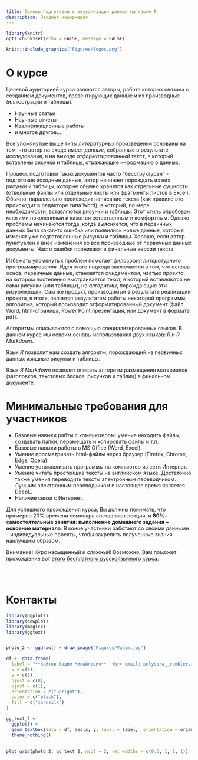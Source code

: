 ```yaml
---
title: Основы подготовки и визуализации данных на языке R
description: Вводная информация 
---
```


```r
library(knitr)
opts_chunk$set(echo = FALSE, message = FALSE)
```


```r


knitr::include_graphics("Figures/logos.png")


```




# О курсе

Целевой аудиторией курса  являются авторы, работа которых связана с созданием документов, презентирующих данные и их производные (иллюстрации и таблицы). 

- Научные статьи
- Научные отчеты
- Квалификационные работы 
- и многое другое...

Все упомянутые выше типы *литературных* произведений основаны на том, что автор на входе имеет *данные*, собранные в результате исследования, а на выходе *отформатированный текст*, в который вставлены рисунки и таблицы, отражающие информацию о данных.  

Процесс подготовки таких документов часто "бесструктурен" - подготовив исходные данные, автор начинает порождать из них рисунки и таблицы, которые обычно хранятся как отдельные сущности (отдельные файлы или отдельные листы или фрагменты листов в Excel). Обычно, параллельно происходит написание текста (как правило это происходит в редакторе типа Word), в который, по мере необходимости, вставляются рисунки и таблицы. Этот стиль опробован многими поколениями и кажется естественным и комфортным. Однако проблемы начинаются тогда, когда выясняется, что в первичных данных была какая-то ошибка или появились новые данные, которые изменят уже подготовленные рисунки и таблицы. Хорошо, если автор пунктуален и внес изменения во все производные от первичных данных документы. Часто ошибки проникают в финальные версии текста.

Избежать упомянутых проблем помогает философия *литературного программирования*. Идея этого подхода заключается в том, что основа основ, первичные данные, становятся фундаментом, частью *проекта*, на котором постепенно выстраивается текст, в который вставляются не сами рисунки (или таблицы), но  *алгоритмы*, порождающие эти *визуализации*. Сам же продукт, производимый в результате реализации проекта, в итоге, является результатом работы некоторой программы, алгоритма, который производит отформатированный документ (файл Word, html-страница, Power Point презентация, или документ в формате pdf). 

Алгоритмы описываются с помощью специализированных языков. В данном курсе мы освоим основы использования двух языков: *R* и *R Markdown*.  

Язык *R* позволит нам создать алгоритм, порождающий из первичных данных изящные рисунки и таблицы.

Язык *R Markdown* позволит описать алгоритм размещения материалов (заголовков, текстовых блоков, рисунков и таблиц) в финальном документе.  

# Минимальные требования для участников

- Базовые навыки рабты с компьютером: умение находить файлы, создавать папки, перамещать и копировать файлы и т.п.
- Базовые навыки работы в MS Office (Word, Excel). 
- Умение просматривать html-файлы через браузер (Firefox, Chrome, Edge, Opera)
- Умение устанавливать программы на компьютер из сети Интернет.
- Умение читать простейшие тексты на английском языке. Достаточно также умения переводить тексты электронным переводчиком. Лучшим электронным переводчиком в настоящее время является [DeepL](https://www.deepl.com/ru/translator).
- Наличие связи с Интернет.


Для успешного прохождения курса, Вы должны понимать, что примерно 20% времени семинара составляют лекции, и **80%– самостоятельные занятия: выполнение домашнего задания + освоение материала**. В конце участники работают со своими данными – индивидуальные проекты, чтобы закрепить полученные знания наилучшим образом. 


Внимание! Курс насыщенный и сложный!  Возможно, Вам поможет прохождение вот [этого бесплатного русскоязычного курса](https://stepik.org/course/129/promo#toc). 

<br>
<br>



# Контакты

```r
library(ggplot2)
library(cowplot)
library(magick)
library(ggtext)


photo_2 <- ggdraw() + draw_image("Figures/Vadim.jpg")

df <- data.frame(
  label = "**Хайтов Вадим Михайлович**  <br> email: polydora__rambler.ru <br> Кандидат биологических наук, педагог дополнительного образования Санкт-Петербргского Городского Дворца Творчества Юныхб ведущий научный сотрудник Кандалакского государственного заповедника, преподаватель Санкт-Петербургского Государственного университета. Научная сфера: морская биология, биостатистика, научное образование школьников." ,
  x = c(0),
  y = c(1),
  hjust = c(0),
  vjust = c(1),
  orientation = c("upright"),
  color = c("black"),
  fill = c("cornsilk")
)

gg_text_2 <-
  ggplot() +
  geom_textbox(data = df, aes(x, y, label = label,  orientation = orientation), width = unit(0.9, "npc"), color = "black", fill = "white", hjust = 0.5, vjust = 0.5) +
  theme_nothing()
  
  
plot_grid(photo_2, gg_text_2, ncol = 2, rel_widths = c(0.5, 1, 1, 1))
```

